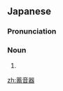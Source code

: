 ==Japanese==
{{ja-kanjitab|ちく|おん|き|yomi=o}}

===Pronunciation===
{{ja-pron|ちくおんき|y=go|acc=3}}

===Noun===
{{ja-noun|ちくおんき}}

# {{altspell|lang=ja|蓄音機||[[record player]]}}

{{cln|ja|words suffixed with 器|sort=ちくおんき}}

[[zh:蓄音器]]